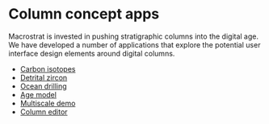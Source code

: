 
<PageBreadcrumbs></PageBreadcrumbs>

# Column concept apps

Macrostrat is invested in pushing stratigraphic columns into the digital age.
We have developed a number of applications that explore the potential
user interface design elements around digital columns.

- [Carbon isotopes](/dev/columns/carbon-isotopes)
- [Detrital zircon](/dev/columns/detrital-zircon)
- [Ocean drilling](/dev/columns/ocean-drilling)
- [Age model](/dev/columns/age-model)
- [Multiscale demo](/dev/columns/multiscale-figure)
- [Column editor](/dev/columns/editor)
